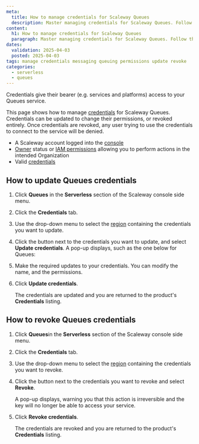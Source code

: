 ```yaml
---
meta:
  title: How to manage credentials for Scaleway Queues
  description: Master managing credentials for Scaleway Queues. Follow this guide to securely update, rotate, and control access to your messaging services.
content:
  h1: How to manage credentials for Scaleway Queues
  paragraph: Master managing credentials for Scaleway Queues. Follow this guide to securely update, rotate, and control access to your messaging services.
dates:
  validation: 2025-04-03
  posted: 2025-04-03
tags: manage credentials messaging queuing permissions update revoke 
categories:
  - serverless
  - queues 
---
```


Credentials give their bearer (e.g. services and platforms) access to your Queues service. 

This page shows how to manage [credentials](/queues/concepts/#credentials) for Scaleway Queues. Credentials can be updated to change their permissions, or revoked entirely. Once credentials are revoked, any user trying to use the credentials to connect to the service will be denied.

<Macro id="requirements" />

- A Scaleway account logged into the [console](https://console.scaleway.com)
- [Owner](/iam/concepts/#owner) status or [IAM permissions](/iam/concepts/#permission) allowing you to perform actions in the intended Organization
- Valid [credentials](/queues/how-to/create-credentials/)

## How to update Queues credentials

1. Click **Queues** in the **Serverless** section of the Scaleway console side menu.

2. Click the **Credentials** tab.

3. Use the drop-down menu to select the [region](/queues/concepts/#region) containing the credentials you want to update.

4. Click the <Icon name="more" /> button next to the credentials you want to update, and select **Update credentials**. A pop-up displays, such as the one below for Queues:

    <Lightbox src="scaleway-queues-update-creds.webp" alt="In the Scaleway console, the Update Credentials screen displays. Users can change the name of the credentials, or tick/untick the write, read and manage permissions." />

5. Make the required updates to your credentials. You can modify the name, and the permissions.

6. Click **Update credentials**.

    The credentials are updated and you are returned to the product's **Credentials** listing.

## How to revoke Queues credentials

1. Click **Queues**in the **Serverless** section of the Scaleway console side menu.

2. Click the **Credentials** tab.

3. Use the drop-down menu to select the [region](/queues/concepts/#region) containing the credentials you want to revoke.

4. Click the <Icon name="more" /> button next to the credentials you want to revoke and select **Revoke**.

    A pop-up displays, warning you that this action is irreversible and the key will no longer be able to access your service.

5. Click **Revoke credentials**.

    The credentials are revoked and you are returned to the product's **Credentials** listing.